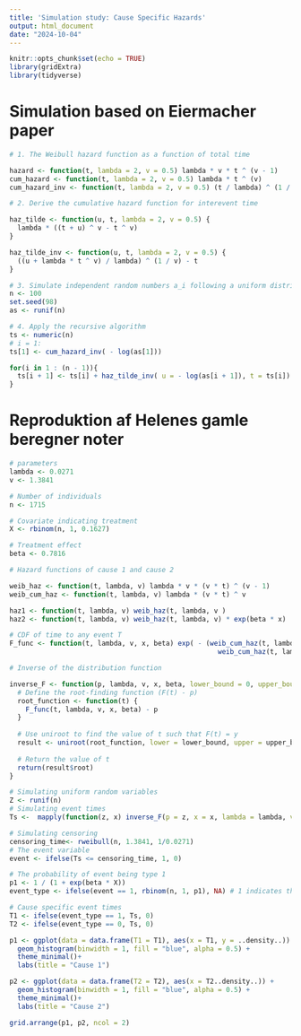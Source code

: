 ---
title: 'Simulation study: Cause Specific Hazards'
output: html_document
date: "2024-10-04"
---

```{r setup, include=FALSE}
knitr::opts_chunk$set(echo = TRUE)
library(gridExtra)
library(tidyverse)
```


# Simulation based on Eiermacher paper

```{r}
# 1. The Weibull hazard function as a function of total time

hazard <- function(t, lambda = 2, v = 0.5) lambda * v * t ^ (v - 1)
cum_hazard <- function(t, lambda = 2, v = 0.5) lambda * t ^ (v)
cum_hazard_inv <- function(t, lambda = 2, v = 0.5) (t / lambda) ^ (1 / v)

# 2. Derive the cumulative hazard function for interevent time

haz_tilde <- function(u, t, lambda = 2, v = 0.5) {
  lambda * ((t + u) ^ v - t ^ v)
}

haz_tilde_inv <- function(u, t, lambda = 2, v = 0.5) {
  ((u + lambda * t ^ v) / lambda) ^ (1 / v) - t
}

# 3. Simulate independent random numbers a_i following a uniform distribution 
n <- 100
set.seed(98)
as <- runif(n)

# 4. Apply the recursive algorithm
ts <- numeric(n)
# i = 1:
ts[1] <- cum_hazard_inv( - log(as[1]))

for(i in 1 : (n - 1)){
  ts[i + 1] <- ts[i] + haz_tilde_inv( u = - log(as[i + 1]), t = ts[i])
}

```


# Reproduktion af Helenes gamle beregner noter

```{r}
# parameters
lambda <- 0.0271
v <- 1.3841

# Number of individuals
n <- 1715

# Covariate indicating treatment
X <- rbinom(n, 1, 0.1627)

# Treatment effect 
beta <- 0.7816

# Hazard functions of cause 1 and cause 2

weib_haz <- function(t, lambda, v) lambda * v * (v * t) ^ (v - 1)
weib_cum_haz <- function(t, lambda, v) lambda * (v * t) ^ v 

haz1 <- function(t, lambda, v) weib_haz(t, lambda, v ) 
haz2 <- function(t, lambda, v) weib_haz(t, lambda, v) * exp(beta * x)

# CDF of time to any event T
F_func <- function(t, lambda, v, x, beta) exp( - (weib_cum_haz(t, lambda, v) + 
                                                    weib_cum_haz(t, lambda, v) * exp(beta * x))) 

# Inverse of the distribution function

inverse_F <- function(p, lambda, v, x, beta, lower_bound = 0, upper_bound = 100) {
  # Define the root-finding function (F(t) - p)
  root_function <- function(t) {
    F_func(t, lambda, v, x, beta) - p
  }
  
  # Use uniroot to find the value of t such that F(t) = y
  result <- uniroot(root_function, lower = lower_bound, upper = upper_bound)
  
  # Return the value of t
  return(result$root)
}
```



```{r}
# Simulating uniform random variables
Z <- runif(n)
# Simulating event times
Ts <-  mapply(function(z, x) inverse_F(p = z, x = x, lambda = lambda, v = v, beta = beta), Z, X)

# Simulating censoring
censoring_time<- rweibull(n, 1.3841, 1/0.0271)
# The event variable
event <- ifelse(Ts <= censoring_time, 1, 0)

# The probability of event being type 1
p1 <- 1 / (1 + exp(beta * X))
event_type <- ifelse(event == 1, rbinom(n, 1, p1), NA) # 1 indicates the event being of type 1, 0 indicating event of type 2

# Cause specific event times
T1 <- ifelse(event_type == 1, Ts, 0) 
T2 <- ifelse(event_type == 0, Ts, 0)
```


```{r}
p1 <- ggplot(data = data.frame(T1 = T1), aes(x = T1, y = ..density..)) + 
  geom_histogram(binwidth = 1, fill = "blue", alpha = 0.5) + 
  theme_minimal()+
  labs(title = "Cause 1")

p2 <- ggplot(data = data.frame(T2 = T2), aes(x = T2..density..)) + 
  geom_histogram(binwidth = 1, fill = "blue", alpha = 0.5) + 
  theme_minimal()+
  labs(title = "Cause 2")

grid.arrange(p1, p2, ncol = 2)
```


